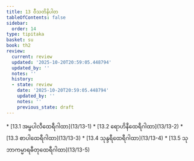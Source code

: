 ```yaml
---
title: 13 ဝီသတိနိပါတ
tableOfContents: false
sidebar:
  order: 14
type: tipitaka
basket: su
book: th2
review:
  current: review
  updated: '2025-10-20T20:59:05.448794'
  updated_by: ''
  notes: ''
  history:
  - state: review
    date: '2025-10-20T20:59:05.448794'
    updated_by: ''
    notes: ''
    previous_state: draft
---
```



<DynamicBreadcrumb />


<ReviewStatus review={frontmatter.review} showDetails={true} />

<HypothesisAnnotation frontmatter={frontmatter} />



<TableOfContents book="th2" section="13">
* [13.1 အမ္ဗပါလီထေရီဂါထာ](13/13-1)
* [13.2 ရောဟိနီထေရီဂါထာ](13/13-2)
* [13.3 စာပါထေရီဂါထာ](13/13-3)
* [13.4 သုန္ဒရီထေရီဂါထာ](13/13-4)
* [13.5 သုဘာကမ္မာရဓီတုထေရီဂါထာ](13/13-5)
</TableOfContents>